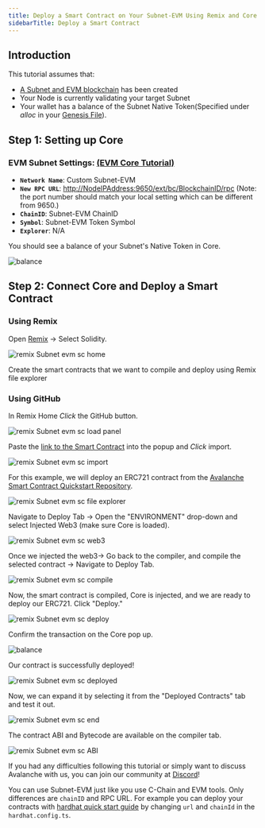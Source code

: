 ```yaml
---
title: Deploy a Smart Contract on Your Subnet-EVM Using Remix and Core
sidebarTitle: Deploy a Smart Contract
---
```

Introduction[​](#introduction "Direct link to heading")
-------------------------------------------------------

This tutorial assumes that:

*   [A Subnet and EVM blockchain](/build/subnets/deploy-a-subnet/fuji-testnet) has been created
*   Your Node is currently validating your target Subnet
*   Your wallet has a balance of the Subnet Native Token(Specified under _alloc_ in your [Genesis File](/build/subnets/manage-subnets/upgrade/customize-subnet#genesis)).

Step 1: Setting up Core[​](#step-1-setting-up-core "Direct link to heading")
----------------------------------------------------------------------------

### **EVM Subnet Settings:** [(EVM Core Tutorial)](/build/subnets/deploy-a-subnet/fuji-testnet#connect-with-core)[​](#evm-subnet-settings-evm-core-tutorial "Direct link to heading")

*   **`Network Name`**: Custom Subnet-EVM
*   **`New RPC URL`**: [http://NodeIPAddress:9650/ext/bc/BlockchainID/rpc](http://nodeipaddress:9650/ext/bc/BlockchainID/rpc) (Note: the port number should match your local setting which can be different from 9650.)
*   **`ChainID`**: Subnet-EVM ChainID
*   **`Symbol`**: Subnet-EVM Token Symbol
*   **`Explorer`**: N/A

You should see a balance of your Subnet's Native Token in Core.

![balance](/images/smart-contract1.png)

Step 2: Connect Core and Deploy a Smart Contract[​](#step-2-connect-core-and-deploy-a-smart-contract "Direct link to heading")
------------------------------------------------------------------------------------------------------------------------------

### Using Remix[​](#using-remix "Direct link to heading")

Open [Remix](https://remix.ethereum.org/) -> Select Solidity.

![remix Subnet evm sc home](/images/smart-contract2.png)

Create the smart contracts that we want to compile and deploy using Remix file explorer

### Using GitHub[​](#using-github "Direct link to heading")

In Remix Home _Click_ the GitHub button.

![remix Subnet evm sc load panel](/images/smart-contract3.png)

Paste the [link to the Smart Contract](https://github.com/ava-labs/avalanche-smart-contract-quickstart/blob/main/contracts/NFT.sol) into the popup and _Click_ import.

![remix Subnet evm sc import](/images/smart-contract4.png)

For this example, we will deploy an ERC721 contract from the [Avalanche Smart Contract Quickstart Repository](https://github.com/ava-labs/avalanche-smart-contract-quickstart).

![remix Subnet evm sc file explorer](/images/smart-contract5.png)

Navigate to Deploy Tab -> Open the "ENVIRONMENT" drop-down and select Injected Web3 (make sure Core is loaded).

![remix Subnet evm sc web3](/images/smart-contract6.png)

Once we injected the web3-> Go back to the compiler, and compile the selected contract -> Navigate to Deploy Tab.

![remix Subnet evm sc compile](/images/smart-contract7.png)

Now, the smart contract is compiled, Core is injected, and we are ready to deploy our ERC721. Click "Deploy."

![remix Subnet evm sc deploy](/images/smart-contract8.png)

Confirm the transaction on the Core pop up.

![balance](/images/smart-contract9.png)

Our contract is successfully deployed!

![remix Subnet evm sc deployed](/images/smart-contract10.png)

Now, we can expand it by selecting it from the "Deployed Contracts" tab and test it out.

![remix Subnet evm sc end](/images/smart-contract11.png)

The contract ABI and Bytecode are available on the compiler tab.

![remix Subnet evm sc ABI](/images/smart-contract12.png)

If you had any difficulties following this tutorial or simply want to discuss Avalanche with us, you can join our community at [Discord](https://chat.avalabs.org/)!

You can use Subnet-EVM just like you use C-Chain and EVM tools. Only differences are `chainID` and RPC URL. For example you can deploy your contracts with [hardhat quick start guide](/build/dapps/smart-contract-dev/toolchains/hardhat) by changing `url` and `chainId` in the `hardhat.config.ts`.